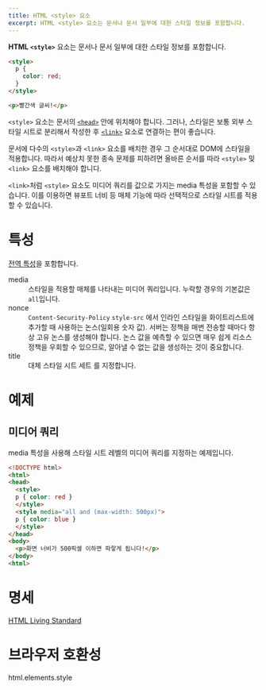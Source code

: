```yaml
---
title: HTML <style> 요소
excerpt: HTML <style> 요소는 문서나 문서 일부에 대한 스타일 정보를 포함합니다.
---
```


**HTML `<style>`** 요소는 문서나 문서 일부에 대한 스타일 정보를 포함합니다.

<Demo height={50} />

```html name=demo
<style>
  p {
    color: red;
  }
</style>

<p>빨간색 글씨!</p>
```

`<style>` 요소는 문서의 [`<head>`](./head) 안에 위치해야 합니다. 그러나, 스타일은 보통 외부 스타일 시트로 분리해서 작성한 후 [`<link>`](./link) 요소로 연결하는 편이 좋습니다.

문서에 다수의 `<style>`과 `<link>` 요소를 배치한 경우 그 순서대로 DOM에 스타일을 적용합니다. 따라서 예상치 못한 종속 문제를 피하려면 올바른 순서를 따라 `<style>` 및 `<link>` 요소를 배치해야 합니다.

`<link>`처럼 `<style>` 요소도 미디어 쿼리를 값으로 가지는 <TermLink>media</TermLink> 특성을 포함할 수 있습니다. 이를 이용하면 뷰포트 너비 등 매체 기능에 따라 선택적으로 스타일 시트를 적용할 수 있습니다.

# 특성

[전역 특성](/docs/Web/HTML/Global_attributes)을 포함합니다.

<dl>
  <Term>media</Term>
  <dd>
    스타일을 적용할 매체를 나타내는
    <Anchor href="https://developer.mozilla.org/ko/docs/Web/Guide/CSS/Media_queries">미디어 쿼리</Anchor>입니다. 누락할 경우의
    기본값은 <code>all</code>입니다.
  </dd>
  <Term>nonce</Term>
  <dd>
    <Anchor href="https://developer.mozilla.org/en-US/docs/Web/HTTP/Headers/Content-Security-Policy/style-src">
      <code>Content-Security-Policy</code> <code>style-src</code>
    </Anchor>
    에서 인라인 스타일을 화이트리스트에 추가할 때 사용하는 논스(일회용 숫자 값). 서버는 정책을 매번 전송할 때마다 항상 고유
    논스를 생성해야 합니다. 논스 값을 예측할 수 있으면 매우 쉽게 리소스 정책을 우회할 수 있으므로, 알아낼 수 없는 값을 생성하는
    것이 중요합니다.
  </dd>
  <Term>title</Term>
  <dd>
    <Anchor href="https://developer.mozilla.org/en-US/docs/Web/CSS/Alternative_style_sheets">
      대체 스타일 시트 세트
    </Anchor>
    를 지정합니다.
  </dd>
</dl>

# 예제

## 미디어 쿼리

<TermLink>media</TermLink> 특성을 사용해 스타일 시트 레벨의 미디어 쿼리를 지정하는 예제입니다.

```html
<!DOCTYPE html>
<html>
<head>
  <style>
  p { color: red }
  </style>
  <style media="all and (max-width: 500px)">
  p { color: blue }
  </style>
</head>
<body>
  <p>화면 너비가 500픽셀 이하면 파랗게 됩니다!</p>
</body>
<html>
```

# 명세

[HTML Living Standard](https://html.spec.whatwg.org/multipage/semantics.html#the-style-element)

# 브라우저 호환성

<BrowserCompat>html.elements.style</BrowserCompat>
